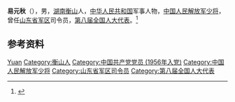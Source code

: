 '''易元秋'''（{{bd|1934年|}}），男，[[湖南|湖南]][[衡山县|衡山]]人，[[中华人民共和国|中华人民共和国]]军事人物，[[中国人民解放军少将|中国人民解放军少将]]，曾任[[山东省军区|山东省军区]]司令员，[[第八届全国人大代表|第八届全国人大代表]]。<ref>{{Cite book|title=中华人民共和国职官志|author=何虎生, 李耀东, 向常福主编|publisher=中国社会出版社|year=2003|isbn=9787800883934|location=北京|pages=}}</ref>

== 参考资料 ==
{{reflist}}

{{中国人物小作品}}

{{Authority control}}
{{DEFAULTSORT:Yi易}}
[[Category:易姓|Yuan]]
[[Category:衡山人|Category:衡山人]]
[[Category:中国共产党党员_(1956年入党)|Category:中国共产党党员 (1956年入党)]]
[[Category:中国人民解放军少将|Category:中国人民解放军少将]]
[[Category:山东省军区司令员|Category:山东省军区司令员]]
[[Category:第八届全国人大代表|Category:第八届全国人大代表]]